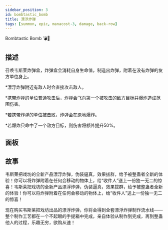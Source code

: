 ```yaml
---
sidebar_position: 3
id: bombtastic_bomb
title: 漂浮炸弹
tags: [summon, epic, manacost-3, damage, back-row]
---
```


Bombtastic Bomb 💣🎁

<!--truncate-->



<CardBasics cardKey={id}/>


## 描述

召唤韦斯莱炸弹盒，炸弹盒会消耗自身生命值，制造出炸弹，附着在没有炸弹的友方单位身上。

*漂浮炸弹附近有敌人时会直接攻击敌人。

*携带炸弹的单位普通攻击后，炸弹会飞向第一个被攻击的敌方目标并爆炸造成范围伤害。

*若携带炸弹的单位被击败，炸弹会在原地爆炸。

*若爆炸只命中了一个敌方目标，则伤害将额外提升50%。

## 面板


<LevelComponent/>


<CardDynamicTable cardKey={id}/>


<CardComplexTable cardKey={id}/>





## 故事

韦斯莱把戏坊的全新产品漂浮炸弹，伪装逼真，效果拔群，给予被整蛊者全新的体验！你可以将炸弹附着在任何会移动的物体上，给“收件人”送上一份独一无二的惊喜！韦斯莱把戏坊的全新产品漂浮炸弹，伪装逼真，效果拔群，给予被整蛊者全新的体验！你可以将炸弹附着在任何会移动的物体上，给“收件人”送上一份独一无二的惊喜！

现在购买韦斯莱把戏坊出品的漂浮炸弹，你将会得到全套漂浮炸弹制作流水线——整个制作工艺都在一个不起眼的手提箱中完成，亲自体验从制作到完成，再到整蛊他人的过程，乐趣无穷，欲购从速！




